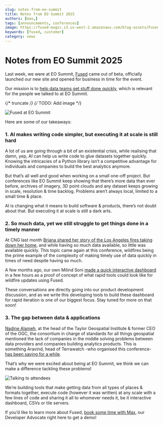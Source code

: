 ```yaml
---
slug: notes-from-eo-summit
title: Notes from EO Summit 2025
authors: [max,]
tags: [announcements, conferences]
image: https://fused-magic.s3.us-west-2.amazonaws.com/blog-assets/Fused_at_EO_summit.jpeg
keywords: [fused, customer]
category: news
---
```


# Notes from EO Summit 2025

Last week, we were at EO Summit, [Fused](https://www.fused.io/) came out of beta, officially launched our new site and opened for business in time for the event. 

Our mission is to [help data teams get stuff done quickly](https://youtu.be/btIhyq2KbN0?si=xAScmWKokKsmRSI8), which is relevant for the people we talked to at EO Summit.

{/* truncate */}
{/* TODO: Add image */}

![Fused at EO Summit](fused_at_EO_summit_higher_res.jpeg)

Here are some of our takeaways:

### 1. AI makes writing code simpler, but executing it at scale is still hard

A lot of us are going through a bit of an existential crisis, while realising that damn, yep, AI can help us write code to glue datasets together quickly. Knowing the intricacies of a Python library isn’t a competitive advantage for individuals and companies to build the best analytics anymore. 

But that’s all well and good when working on a small one-off project. But conferences like EO Summit keep showing that there’s more data than ever before, archives of imagery, 3D point clouds and any dataset keeps growing in scale, resolution & time backlog. Problems aren’t always local, limited to a small time & place. 

AI is changing what it means to build software & products, there’s not doubt about that. But executing it at scale is still a dark arts. 

### 2. So much data, yet we still struggle to get things done in a timely manner

At CNG last month [Briana shared her story of the Los Angeles fires taking down her home](https://www.linkedin.com/pulse/when-our-community-burned-where-satellite-information-pag%C3%A1n-phd-8rxwf/?trackingId=PGMihonBbG7ShNl4LvW20g%3D%3D), and while having so much data available, so little was available quickly. This topic came again at this conference, wildfires being the prime example of the complexity of making timely use of data quickly in times of need despite having so much.

A few months ago, our own Milind Soni [made a quick interactive dashboard](https://www.linkedin.com/posts/milind-soni-314075175_emergencyresponse-datascience-opendata-activity-7285803354876735489-lqJe?utm_source=share&utm_medium=member_desktop&rcm=ACoAABr4AqABaP1Bbk9D9gnGvRmXSaYnn0II3fg) in a few hours as a proof of concept of what rapid tools could look like for wildfire updates using Fused.

These conversations are directly going into our product development discussion, and as we write this developing tools to build these dashboard for rapid iteration is one of our biggest focus. Stay tuned for more on that soon! 

### 3. The gap between data & applications

[Nadine Alameh](https://www.linkedin.com/in/nadinealameh/), at the head of the Taylor Geospatial Institute & former CEO of the OGC, the consortium in charge of standards for all things geospatial mentioned the lack of companies in the middle solving problems between data providers and companies building analytics products. This is something Aravind, head of Terrawatch -who organised this conference- [has been saying for a while](https://newsletter.terrawatchspace.com/the-state-of-earth-observation-platforms/).  

That’s why we were excited about being at EO Summit, we think we can make a difference tackling these problems!

![Talking to attendees](Talking_to_attendees.jpeg)

We’re building tools that make getting data from all types of places & formats together, execute code (however it was written) at any scale with a few lines of code and sharing it all to whomever needs it, be it interactive dashboard, CSVs or tile servers. 

If you’d like to learn more about Fused, [book some time with Max](https://calendly.com/max-fused/30min), our Developer Advocate right here to get a demo!